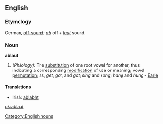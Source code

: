 ==English==

===Etymology===
German, [[off-sound]]; ''[[ab]]'' off + ''[[laut]]'' sound.

===Noun===
'''ablaut'''

# ''(Philology):'' The [[substitution]] of one root vowel for another, thus indicating a corresponding [[modification]] of use or meaning; vowel [[permutation]]; as, ''get'', ''gat'', and ''got''; ''sing'' and ''song''; ''hang'' and ''hung'' - [[Earle]]

====Translations====
*Irish: [[ablabht]]

[[Category:English nouns]]

[[uk:ablaut]]